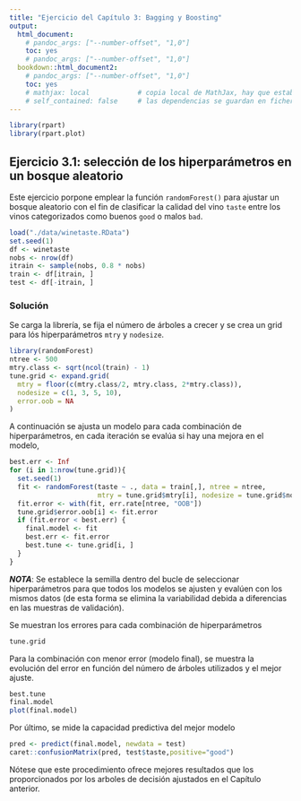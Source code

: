 ```yaml
---
title: "Ejercicio del Capítulo 3: Bagging y Boosting"
output:
  html_document:
    # pandoc_args: ["--number-offset", "1,0"]
    toc: yes
    # pandoc_args: ["--number-offset", "1,0"]
  bookdown::html_document2:
    # pandoc_args: ["--number-offset", "1,0"]
    toc: yes
    # mathjax: local            # copia local de MathJax, hay que establecer:
    # self_contained: false     # las dependencias se guardan en ficheros externos
---
```


<!--
knitr::purl("03-bagging_boosting-ejercicios.Rmd", documentation = 2)
knitr::spin("03-bagging_boosting-ejercicios.R", knit = FALSE)
-->

```r
library(rpart)
library(rpart.plot)
```

<!--

```exercise
```
-->

##  Ejercicio 3.1: selección de los hiperparámetros en un bosque aleatorio {-}

Este ejercicio porpone emplear la función `randomForest()` para ajustar un bosque aleatorio con el fin de clasificar la calidad del vino  `taste` entre los vinos categorizados como buenos `good`
 o malos `bad`.

```r
load("./data/winetaste.RData")
set.seed(1)
df <- winetaste
nobs <- nrow(df)
itrain <- sample(nobs, 0.8 * nobs)
train <- df[itrain, ]
test <- df[-itrain, ]
```

### Solución {-}

Se carga la librería, se fija el número de árboles a crecer
 y se crea un grid para lós hiperparámetros `mtry` y `nodesize`.

```r
library(randomForest)
ntree <- 500
mtry.class <- sqrt(ncol(train) - 1)
tune.grid <- expand.grid(
  mtry = floor(c(mtry.class/2, mtry.class, 2*mtry.class)),
  nodesize = c(1, 3, 5, 10),
  error.oob = NA
)
```

A continuación se ajusta un modelo para cada combinación de hiperparámetros,
en cada iteración se evalúa si hay una mejora en el modelo,

```r
best.err <- Inf
for (i in 1:nrow(tune.grid)){
  set.seed(1)
  fit <- randomForest(taste ~ ., data = train[,], ntree = ntree,
                      mtry = tune.grid$mtry[i], nodesize = tune.grid$nodesize[i])
  fit.error <- with(fit, err.rate[ntree, "OOB"])
  tune.grid$error.oob[i] <- fit.error
  if (fit.error < best.err) {
    final.model <- fit
    best.err <- fit.error
    best.tune <- tune.grid[i, ]
  }
}
```

***NOTA***: Se establece la semilla dentro del bucle de seleccionar hiperparámetros para que todos los modelos se ajusten y evalúen con los mismos datos (de esta forma se elimina la variabilidad debida a diferencias en las muestras de validación).

Se muestran los errores para cada combinación de hiperparámetros

```r
tune.grid
```

Para la combinación con menor error (modelo final), se muestra la evolución del error en función
del número de árboles utilizados y el mejor ajuste.

```r
best.tune
final.model
plot(final.model)
```

Por último, se mide la capacidad predictiva del mejor modelo

```r
pred <- predict(final.model, newdata = test)
caret::confusionMatrix(pred, test$taste,positive="good")
```

Nótese que este procedimiento ofrece mejores resultados que los proporcionados por los arboles
de decisión ajustados en el Capítulo anterior.

